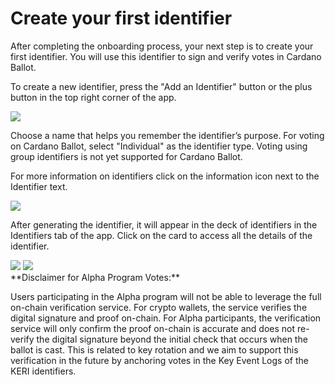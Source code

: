 
# Create your first identifier

After completing the onboarding process, your next step is to create your first identifier.
You will use this identifier to sign and verify votes in Cardano Ballot.

To create a new identifier, press the "Add an Identifier" button or the plus button in the top right corner of the app.

<Image
  src="/img/ballot/create-identifier/create-identifier-1.png"
  width={300}
  height={300}
/>

Choose a name that helps you remember the identifier’s purpose.
For voting on Cardano Ballot, select "Individual" as the identifier type.
Voting using group identifiers is not yet supported for Cardano Ballot.

<Callout type="info">
  For more information on identifiers click on the information icon next to the
  Identifier text.
</Callout>

<Image
  src="/img/ballot/create-identifier/create-identifier-1.png"
  width={300}
  height={300}
/>

After generating the identifier, it will appear in the deck of identifiers in the Identifiers tab of the app.
Click on the card to access all the details of the identifier.

<div className="galery-container">
  <Image src="/img/common/identifier-list.png" width={300} height={300} />
  <Image src="/img/common/identifier-details.png" width={300} height={300} />
</div>

<Callout type="warning">
  **Disclaimer for Alpha Program Votes:**

Users participating in the Alpha program will not be able to leverage the full on-chain verification service. For crypto wallets, the service verifies the digital signature and proof on-chain. For Alpha participants, the verification service will only confirm the proof on-chain is accurate and does not re-verify the digital signature beyond the initial check that occurs when the ballot is cast. This is related to key rotation and we aim to support this verification in the future by anchoring votes in the Key Event Logs of the KERI identifiers.

  </Callout>
